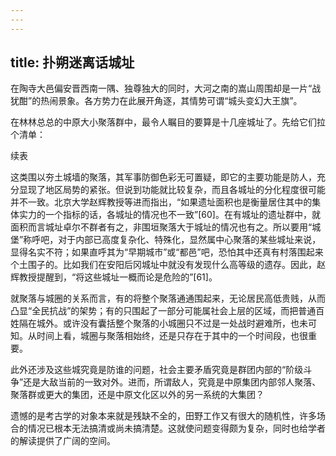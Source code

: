 ```yaml
---
---
---
```

title: 扑朔迷离话城址
---




在陶寺大邑偏安晋西南一隅、独尊独大的同时，大河之南的嵩山周围却是一片“战犹酣”的热闹景象。各方势力在此展开角逐，其情势可谓“城头变幻大王旗”。

在林林总总的中原大小聚落群中，最令人瞩目的要算是十几座城址了。先给它们拉个清单：





续表





这类围以夯土城墙的聚落，其军事防御色彩无可置疑，即它的主要功能是防人，充分显现了地区局势的紧张。但说到功能就比较复杂，而且各城址的分化程度很可能并不一致。北京大学赵辉教授等进而指出，“如果遗址面积也是衡量居住其中的集体实力的一个指标的话，各城址的情况也不一致”[60]。在有城址的遗址群中，就面积而言城址卓尔不群者有之，非围垣聚落大于城址的情况也有之。所以要用“城堡”称呼吧，对于内部已高度复杂化、特殊化，显然属中心聚落的某些城址来说，显得名实不符；如果直呼其为“早期城市”或“都邑”吧，恐怕其中还真有村落围起来个土围子的。比如我们在安阳后冈城址中就没有发现什么高等级的遗存。因此，赵辉教授提醒到，“将这些城址一概而论是危险的”[61]。

就聚落与城圈的关系而言，有的将整个聚落通通围起来，无论居民高低贵贱，从而凸显“全民抗战”的架势；有的只围起了一部分可能属社会上层的区域，而把普通百姓隔在城外。或许没有囊括整个聚落的小城圈只不过是一处战时避难所，也未可知。从时间上看，城圈与聚落相始终，还是只存在于其中的一个时间段，也很重要。

此外还涉及这些城究竟是防谁的问题，社会主要矛盾究竟是群团内部的“阶级斗争”还是大敌当前的一致对外。进而，所谓敌人，究竟是中原集团内部邻人聚落、聚落群或更大的集团，还是中原文化区以外的另一系统的大集团？

遗憾的是考古学的对象本来就是残缺不全的，田野工作又有很大的随机性，许多场合的情况已根本无法搞清或尚未搞清楚。这就使问题变得颇为复杂，同时也给学者的解读提供了广阔的空间。